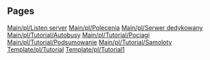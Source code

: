 
== Pages ==
[[Main/pl/Listen server]]
[[Main/pl/Polecenia]]
[[Main/pl/Serwer dedykowany]]
[[Main/pl/Tutorial/Autobusy]]
[[Main/pl/Tutorial/Pociagi]]
[[Main/pl/Tutorial/Podsumowanie]]
[[Main/pl/Tutorial/Samoloty]]
[[Template/pl/Tutorial]]
[[Template/pl/Tutorial1]]
